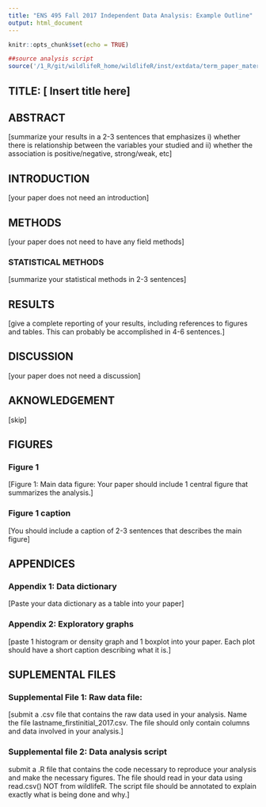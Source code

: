 ```yaml
---
title: "ENS 495 Fall 2017 Independent Data Analysis: Example Outline"
output: html_document
---
```


```r
knitr::opts_chunk$set(echo = TRUE)
```


```r
##source analysis script
source('/1_R/git/wildlifeR_home/wildlifeR/inst/extdata/term_paper_materials/term_paper_example_submissions/term_paper_regression_example/Brouwer_NL_analysis_script_PIWO_vs_forest_cover.R')
```

## TITLE: [ Insert title here]

## ABSTRACT

[summarize your results in a 2-3 sentences that emphasizes i) whether there is relationship between the variables your studied and ii) whether the association is positive/negative, strong/weak, etc]

## INTRODUCTION
[your paper does not need an introduction]

## METHODS

[your paper does not need to have any field methods]

### STATISTICAL METHODS 
[summarize your statistical methods in 2-3 sentences]

## RESULTS

[give a complete reporting of your results, including references to figures and tables.  This can probably be accomplished in 4-6 sentences.]

## DISCUSSION
[your paper does not need a discussion]

## AKNOWLEDGEMENT
[skip]


## FIGURES

### Figure 1
[Figure 1: Main data figure: Your paper should include 1 central figure that summarizes the analysis.]

### Figure 1 caption
[You should include a caption of 2-3 sentences that describes the main figure]


## APPENDICES

### Appendix 1: Data dictionary
[Paste your data dictionary as a table into your paper]

### Appendix 2: Exploratory graphs
[paste 1 histogram or density graph and 1 boxplot into your paper.  Each plot should have a short caption describing what it is.]

## SUPLEMENTAL FILES

### Supplemental File 1: Raw data file: 

[submit a .csv file that contains the raw data used in your analysis.  Name the file lastname_firstinitial_2017.csv.  The file should only contain columns and data involved in your analysis.]


### Supplemental file 2: Data analysis script
submit a .R file that contains the code necessary to reproduce your analysis and make the necessary figures.  The file should read in your data using read.csv() NOT from wildlifeR.  The script file should be annotated to explain exactly what is being done and why.]



